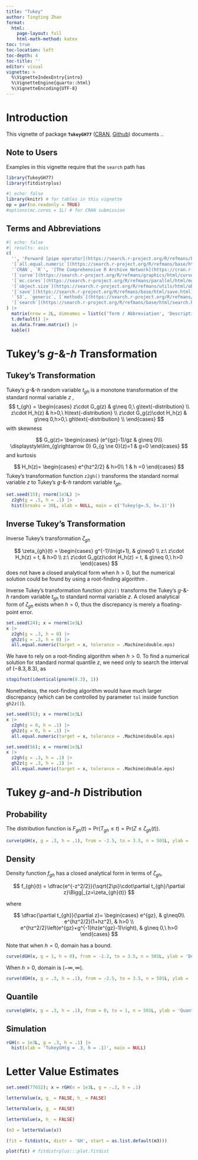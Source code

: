 ```yaml
---
title: "Tukey"
author: Tingting Zhan
format: 
  html:
    page-layout: full
    html-math-method: katex
toc: true
toc-location: left
toc-depth: 4
toc-title: ''
editor: visual
vignette: >
  %\VignetteIndexEntry{intro}
  %\VignetteEngine{quarto::html}
  %\VignetteEncoding{UTF-8}
---
```


# Introduction

This vignette of package **`TukeyGH77`** ([CRAN](https://CRAN.R-project.org/package=TukeyGH77), [Github](https://github.com/tingtingzhan/TukeyGH77)) documents ..

## Note to Users

Examples in this vignette require that the `search` path has

```r
library(TukeyGH77)
library(fitdistrplus)
```

```r
#| echo: false
library(knitr) # for tables in this vignette
op = par(no.readonly = TRUE)
#options(mc.cores = 1L) # for CRAN submission
```

## Terms and Abbreviations

```r
#| echo: false
#| results: asis
c(
  '', 'Forward [pipe operator](https://search.r-project.org/R/refmans/base/html/pipeOp.html) introduced in `R` 4.1.0', 
  '[`all.equal.numeric`](https://search.r-project.org/R/refmans/base/html/all.equal.html)', 'Test of near equality',
  '`CRAN`, `R`', '[The Comprehensive R Archive Network](https://cran.r-project.org)',
  '[`curve`](https://search.r-project.org/R/refmans/graphics/html/curve.html)', 'Function plots',
  '[`mc.cores`](https://search.r-project.org/R/refmans/parallel/html/mclapply.html)', 'Number of CPU cores to use',
  '[`object.size`](https://search.r-project.org/R/refmans/utils/html/object.size.html)', 'Memory allocation',
  '[`save`](https://search.r-project.org/R/refmans/base/html/save.html), [`saveRDS`](https://search.r-project.org/R/refmans/base/html/readRDS.html), `xz`', 'Save with [`xz`](https://en.wikipedia.org/wiki/XZ_Utils) compression', 
  '`S3`, `generic`, [`methods`](https://search.r-project.org/R/refmans/utils/html/methods.html)', '`S3` object oriented system, [`UseMethod`](https://search.r-project.org/R/refmans/base/html/UseMethod.html); [`getS3method`](https://search.r-project.org/R/refmans/utils/html/getS3method.html); <https://adv-r.hadley.nz/s3.html>',
  '[`search`](https://search.r-project.org/R/refmans/base/html/search.html)', 'Search path'
) |>
  matrix(nrow = 2L, dimnames = list(c('Term / Abbreviation', 'Description'), NULL)) |>
  t.default() |>
  as.data.frame.matrix() |> 
  kable() 
```

# Tukey's $g$-&-$h$ Transformation

## Tukey's Transformation

Tukey's $g$-&-$h$ random variable $t_{gh}$ \citep{Tukey77} is a monotone transformation of the standard normal variable $z$ \cite{Hoaglin85}, $$
t_{gh} =
\begin{cases}
z\cdot G_g(z) & g\neq 0,\ g\text{-distribution} \\
z\cdot H_h(z) & h>0,\ h\text{-distribution} \\
z\cdot G_g(z)\cdot H_h(z) & g\neq 0,h>0,\ gh\text{-distribution} \\
\end{cases}
$$ with skewness

$$
G_g(z)=
\begin{cases}
(e^{gz}-1)/gz & g\neq 0\\\
\displaystyle\lim_{g\rightarrow 0} G_{g \ne 0}(z)=1 & g=0
\end{cases}
$$ and kurtosis

$$
H_h(z)=
\begin{cases}
e^{hz^2/2} & h>0\\
1 & h =0
\end{cases}
$$ Tukey's transformation function `z2gh()` transforms the standard normal variable $z$ to Tukey's $g$-&-$h$ random variable $t_{gh}$.

```r
set.seed(15); rnorm(1e3L) |>
  z2gh(g = .5, h = .1) |>
  hist(breaks = 30L, xlab = NULL, main = c('Tukey(g=.5, h=.1)'))
```

## Inverse Tukey's Transformation

Inverse Tukey's transformation $\zeta_{gh}$

$$
\zeta_{gh}(t) =
\begin{cases}
g^{-1}\ln(gt+1), & g\neq0 \\
z:\ z\cdot H_h(z) = t, & h>0 \\
z:\ z\cdot G_g(z)\cdot H_h(z) = t, & g\neq 0,\ h>0 
\end{cases}
$$ does not have a closed analytical form when $h>0$, but the numerical solution could be found by using a root-finding algorithm \citep{Brent71}.

Inverse Tukey's transformation function `gh2z()` transforms the Tukey's $g$-&-$h$ random variable $t_{gh}$ to standard normal variable $z$. A closed analytical form of $\zeta_{gh}$ exists when $h=0$, thus the discrepancy is merely a floating-point error.

```r
set.seed(24); x = rnorm(1e3L)
x |> 
  z2gh(g = .3, h = 0) |> 
  gh2z(g = .3, h = 0) |> 
  all.equal.numeric(target = x, tolerance = .Machine$double.eps)
```

We have to rely on a root-finding algorithm when $h>0$. To find a numerical solution for standard normal quantile $z$, we need only to search the interval of $(-8.3, 8.3)$, as

```r
stopifnot(identical(pnorm(8.3), 1))
```

Nonetheless, the root-finding algorithm would have much larger discrepancy (which can be controlled by parameter `tol` inside function `gh2z()`).

```r
set.seed(91); x = rnorm(1e3L)
x |> 
  z2gh(g = 0, h = .1) |> 
  gh2z(g = 0, h = .1) |> 
  all.equal.numeric(target = x, tolerance = .Machine$double.eps)
```

```r
set.seed(56); x = rnorm(1e3L)
x |> 
  z2gh(g = .3, h = .1) |> 
  gh2z(g = .3, h = .1) |> 
  all.equal.numeric(target = x, tolerance = .Machine$double.eps)
```

# Tukey $g$-and-$h$ Distribution

## Probability

The distribution function is $F_{gh}(t)=\text{Pr}(T_{gh} \le t)=\text{Pr}\left(Z \le \zeta_{gh}(t)\right)$.

```r
curve(pGH(x, g = .3, h = .1), from = -2.5, to = 3.5, n = 501L, ylab = 'Probability')
```

## Density

Density function $f_{gh}$ has a closed analytical form in terms of $\zeta_{gh}$,

$$
f_{gh}(t) = \dfrac{e^{-z^2/2}}{\sqrt{2\pi}\cdot\partial t_{gh}/\partial z}\Bigg|_{z=\zeta_{gh}(t)}
$$

where

$$
\dfrac{\partial t_{gh}}{\partial z}=
\begin{cases}
e^{gz}, & g\neq0\\
e^{hz^2/2}(1+hz^2), & h>0 \\
e^{hz^2/2}\left(e^{gz}+g^{-1}hz(e^{gz}-1)\right), & g\neq 0,\ h>0 
\end{cases}
$$

Note that when $h=0$, domain has a bound.

```r
curve(dGH(x, g = 1, h = 0), from = -1.2, to = 3.5, n = 501L, ylab = 'Density')
```

When $h>0$, domain is $(-\infty, \infty)$.

```r
curve(dGH(x, g = .3, h = .1), from = -2.5, to = 3.5, n = 501L, ylab = 'Density')
```

## Quantile

```r
curve(qGH(x, g = .3, h = .1), from = 0, to = 1, n = 501L, ylab = 'Quantile')
```

## Simulation

```r
rGH(n = 1e3L, g = .3, h = .1) |> 
  hist(xlab = 'TukeyGH(g = .3, h = .1)', main = NULL)
```

# Letter Value Estimates

```r
set.seed(77652); x = rGH(n = 1e3L, g = -.3, h = .1)
```

```r
letterValue(x, g_ = FALSE, h_ = FALSE)
```

```r
letterValue(x, g_ = FALSE)
```

```r
letterValue(x, h_ = FALSE)
```

```r
(m3 = letterValue(x))
```

```r
(fit = fitdist(x, distr = 'GH', start = as.list.default(m3)))
```

```r
plot(fit) # fitdistrplus:::plot.fitdist
```
